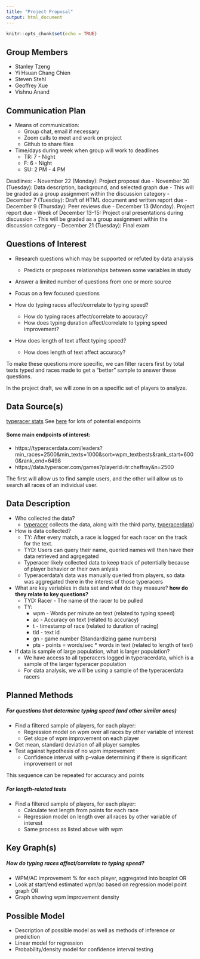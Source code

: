 ```yaml
---
title: "Project Proposal"
output: html_document
---
```


```r
knitr::opts_chunk$set(echo = TRUE)
```

## Group Members
- Stanley Tzeng
- Yi Hsuan Chang Chien
- Steven Stehl
- Geoffrey Xue
- Vishnu Anand

## Communication Plan
- Means of communication:
  - Group chat, email if necessary
  - Zoom calls to meet and work on project
  - Github to share files
- Time/days during week when group will work to deadlines
  - TR: 7 - Night
  - F: 6 - Night 
  - SU: 2 PM - 4 PM

Deadlines:
- November 22 (Monday): Project proposal due
- November 30 (Tuesday): Data description, background, and selected graph due
  - This will be graded as a group assignment within the discussion category
- December 7 (Tuesday): Draft of HTML document and written report due
- December 9 (Thursday): Peer reviews due
- December 13 (Monday). Project report due
  - Week of December 13–15: Project oral presentations during discussion
- This will be graded as a group assignment within the discussion category
- December 21 (Tuesday): Final exam

## Questions of Interest
- Research questions which may be supported or refuted by data analysis
  - Predicts or proposes relationships between some variables in study
- Answer a limited number of questions from one or more source
- Focus on a few focused questions

- How do typing races affect/correlate to typing speed?
  - How do typing races affect/correlate to accuracy?
  - How does typing duration affect/correlate to typing speed improvement?
- How does length of text affect typing speed?
  - How does length of text affect accuracy?
  
To make these questions more specific, we can filter racers first by total texts typed and races made to get a "better" sample to answer these questions.  

In the project draft, we will zone in on a specific set of players to analyze.  

## Data Source(s)
[typeracer stats](https://typeracer.com)
See [here](https://github.com/e6f4e37l/TypeRacerStats/blob/main/TypeRacerStats/Core/Common/urls.py) for lots of potential endpoints

#### Some main endpoints of interest:
- https://typeracerdata.com/leaders?min_races=2500&min_texts=1000&sort=wpm_textbests&rank_start=6000&rank_end=6498
- https://data.typeracer.com/games?playerId=tr:cheffray&n=2500

The first will allow us to find sample users, and the other will allow us to search all races of an individual user.  

## Data Description
- Who collected the data?
  - [typeracer](https://typeracer.com) collects the data, along with the third party, [typeracerdata](https://typeracerdata.com))
- How is data collected?
  - TY: After every match, a race is logged for each racer on the track for the text.
  - TYD: Users can query their name, queried names will then have their data retrieved and agrgegated
  - Typeracer likely collected data to keep track of potentially because of player behavior or their own anlysis
  - Typeracerdata's data was manually queried from players, so data was aggregated there in the interest of those typeracers
- What are key variables in data set and what do they measure? **how do they relate to key questions?**
  - TYD: Racer - The name of the racer to be pulled
  - TY:
    - wpm - Words per minute on text (related to typing speed)
    - ac - Accuracy on text (related to accuracy)
    - t - timestamp of race (related to duration of racing)
    - tid - text id
    - gn - game number (Standardizing game numbers)
    - pts - points = words/sec * words in text (related to length of text)
- If data is sample of large population, what is larger population?
  - We have access to all typeracers logged in typeracerdata, which is a sample of the larger typeracer population
  - For data analysis, we will be using a sample of the typeracerdata racers

## Planned Methods
##### For questions that determine typing speed (and other similar ones)
- Find a filtered sample of players, for each player:
  - Regression model on wpm over all races by other variable of interest
  - Get slope of wpm improvement on each player
- Get mean, standard deviation of all player samples
- Test against hypothesis of no wpm improvement
  - Confidence interval with p-value determining if there is significant improvement or not

This sequence can be repeated for accuracy and points

##### For length-related tests
- Find a filtered sample of players, for each player:
  - Calculate text length from points for each race
  - Regression model on length over all races by other variable of interest
  - Same process as listed above with wpm

## Key Graph(s)
##### How do typing races affect/correlate to typing speed?
- WPM/AC improvement % for each player, aggregated into boxplot OR
- Look at start/end estimated wpm/ac based on regression model point graph OR
- Graph showing wpm improvement density

## Possible Model
- Description of possible model as well as methods of inference or prediction
- Linear model for regression
- Probability/density model for confidence interval testing